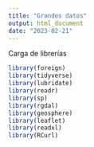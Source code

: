---
title: "Grandes datos"
output: html_document
date: "2023-02-21"
---

Carga de librerías

```{r, echo=FALSE}
library(foreign)
library(tidyverse)
library(lubridate)
library(readr)
library(sp)
library(rgdal)
library(geosphere)
library(leaflet)
library(readxl)
library(RCurl)
```










